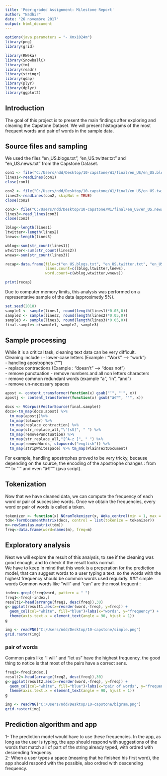 ```yaml
---
title: 'Peer-graded Assignment: Milestone Report'
author: "Nadhir"
date: "26 novembre 2017"
output: html_document
---
```


```r
options(java.parameters = "- Xmx1024m")
library(png)
library(grid)
```

```r
library(RWeka)
library(SnowballC)
library(tm)
library(readr)
library(stringr)
library(qdap)
library(plyr)
library(dplyr)
library(ggplot2)
```

## Introduction
The goal of this project is to present the main findings after exploring and cleaning the Capstone Dataset. We will present histograms of the most frequent words and pair of words in the sample data.

## Source files and sampling
We used the files "en_US.blogs.txt", "en_US.twitter.txt" and "en_US.news.txt" from the Capstone Dataset.  

```r
con1 <- file("C:/Users/ndd/Desktop/10-capstone/W1/final/en_US/en_US.blogs.txt", "r")
lines1<-readLines(con1)
close(con1)

con2 <- file("C:/Users/ndd/Desktop/10-capstone/W1/final/en_US/en_US.twitter.txt", "r") 
lines2<-readLines(con2, skipNul = TRUE)
close(con2)

con3<- file("C:/Users/ndd/Desktop/10-capstone/W1/final/en_US/en_US.news.txt", "rb")
lines3<-read_lines(con3)
close(con3)

lblog<-length(lines1)
ltwitter<-length(lines2)
lnews<-length(lines3)

wblog<-sum(str_count(lines1))
wtwitter<-sum(str_count(lines2))
wnews<-sum(str_count(lines3))

recap<-data.frame(file=c("en_US.blogs.txt", "en_US.twitter.txt", "en_US.news.txt"),
                  lines.count=c(lblog,ltwitter,lnews),
                  word.count=c(wblog,wtwitter,wnews))

print(recap)
```  


Due to computer memory limits, this analysis was performed on a representative sample of the data (approximetly 5%). 

```r
set.seed(2018)
sample1 <- sample(lines1, round(length(lines1)*0.05,0))
sample2 <- sample(lines2, round(length(lines2)*0.05,0))
sample3 <- sample(lines3, round(length(lines3)*0.05,0))
final.sample<-c(sample1, sample2, sample3)

```  

## Sample processing  
While it is a critical task, cleaning text data can be very difficult.  
Cleaning include :
- lower-case letters (Example : "Work" --> "work")  
- handling apostrophes ("'")   
- replace contractions (Example : "doesn't" --> "does not")  
- remove punctuation
- remove numbers and all non letters characters  
- remove common redundant words (example "a", "in", "and")  
- remove un-necessary spaces

```r
apost <- content_transformer(function(x) gsub("’", "'", x)) 
apostj <- content_transformer(function(x) gsub("â€™", "'", x)) 

docs <- VCorpus(VectorSource(final.sample))
docs<-tm_map(docs,apost) %>%
  tm_map(apostj)%>%
  tm_map(tolower) %>% 
  tm_map(replace_contraction) %>%
  tm_map(str_replace_all,"\'[sS]", " ") %>% 
  tm_map(removePunctuation) %>%
  tm_map(str_replace_all,"[^A-z ]", " ") %>%
  tm_map(removeWords, stopwords("english")) %>%
  tm_map(stripWhitespace) %>% tm_map(PlainTextDocument)
```  

For example, handling apostrophes proved to be very tricky, because depending on the source, the encoding of the apostrophe changes : from "'" to "’" and even "â€™" (java script).

## Tokenization
Now that we have cleaned data, we can compute the frequency of each word or pair of successive words. Once we obtain the frequencies, every word or pair of words is called a token.

```r
tokenizer <- function(x) NGramTokenizer(x, Weka_control(min = 1, max = 2))
tdm<-TermDocumentMatrix(docs, control = list(tokenize = tokenizer))
m<-rowSums(as.matrix(tdm))
freq<-data.frame(word=names(m), freq=m)
```  

## Exploratory analysis
Next we will explore the result of this analysis, to see if the cleaning was good enough, and to check if the result looks normal.  
We have to keep in mind that this work is a preperation for the prediction model, that can suggest words to a user typing a text. so the words with the highest frequency should be common words used regularly.
### simple words
Common words like "will" and "can" are the most frequent :
```r
index<-grepl(freq$word, pattern = " ")
freq1<-freq[-index,]
result1<-head(arrange(freq1, desc(freq)),30)
g<-ggplot(result1,aes(x=reorder(word,-freq), y=freq)) + 
  geom_col(col="white", fill="blue")+labs(x="words", y="frequency") + 
  theme(axis.text.x = element_text(angle = 90, hjust = 1))
g
```  
```r
img <- readPNG("C:/Users/ndd/Desktop/10-capstone/simple.png")
grid.raster(img)
```  


### pair of words
Common pairs like "i will" and "let us" have the highest frequency.
the good thing to notice is that most of the pairs have a correct sens.  
```r
freq2<-freq[index,]
result2<-head(arrange(freq2, desc(freq)),30)
g<-ggplot(result2,aes(x=reorder(word,-freq), y=freq)) + 
  geom_col(col="white", fill="blue")+labs(x="pair of words", y="frequency") + 
  theme(axis.text.x = element_text(angle = 90, hjust = 1))
g

``` 
```r
img <- readPNG("C:/Users/ndd/Desktop/10-capstone/bigram.png")
grid.raster(img)

```    

## Prediction algorithm and app
1- The prediction model would have to use these frequencies. In the app, as long as the user is typing, the app should respond with suggestions of the words that match all of part of the string already typed, with ordred with descending frequency.  
2- When a user types a space (meaning that he finished his first word), the app should respond with the possible, also ordred with descending frequency. 
